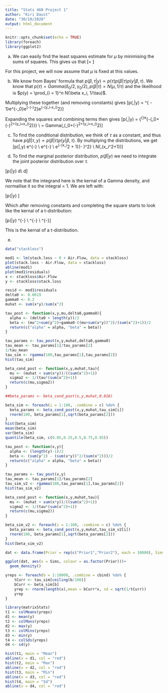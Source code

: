 ```yaml
---
title: "Stats 460 Project 1"
author: "Kiri Daust"
date: "30/10/2020"
output: html_document
---
```


```r
knitr::opts_chunk$set(echo = TRUE)
library(foreach)
library(ggplot2)
```

a) We can easily find the least squares estimate for $\mu$ by minimising the sums of squares. This gives us that \[\mu = \frac{\sum_{i=1}^n x_iy_i}{\sum_{i=1}^n x_i^2}\]

For this project, we will now assume that $\mu$ is fixed at this values.

b) We know from Bayes' formula that $p(\beta,\tau|y) \propto p(\tau)p(\beta|\tau)p(y|\beta,\tau)$. We know that $p(\tau) = Gamma(\delta_0/2,\gamma_0/2), p(\beta|\tau) = N(\mu,1/\tau)$ and the likelihood is $p(y) = \prod_{i = 1}^n N(\beta x_i, 1/\tau)$. 

Multiplying these together (and removing constants) gives \[p(\beta,\tau|y) = \tau^{\frac{\delta_0}{2} - 1}e^{-\frac{1}{2}\tau\gamma_0}e^{-\frac{1}{2}(\beta-\mu)^2\tau}e^{-\frac{1}{2}\sum(y_i-\beta x_i)^2\tau}\]

Expanding the squares and combining terms then gives \[p(\beta,\tau|y) = {\tau^{\frac{\delta_0 - 1}{2}}e^{-\frac{1}{2}\tau(\gamma_0+(\beta-\mu)^2+\sum(y_i+\beta x_i)^2)}} \\ = Gamma(\frac{\delta_0+1}{2},\frac{1}{2}\tau(\gamma_0+(\beta-\mu)^2+\sum(y_i+\beta x_i)^2)\]

c) To find the conditional distribution, we think of $\tau$ as a constant, and thus have $p(\beta|\tau,y) \propto p(\beta|\tau)p(y|\beta,\tau)$. By multiplying the distributions, we get \[p(\beta|\tau,y) \propto e^{-\frac{1}{2}\tau[(\beta-\mu)^2+\sum(y_i-\beta x_i)^2]} \\ \propto e^{-\frac{1}{2}\tau[\beta^2(\sum x_i^2+1) - 2\beta(\mu-\sum(x_i y_i))]} \\ \propto e^{-\frac{1}{2}\tau(\sum x_i^2 + 1)(\beta - \frac{\mu - \sum x_i y_i}{\sum x_i^2 + 1})^2} \\ \propto N(\frac{\mu - \sum x_i y_i}{\sum x_i^2 + 1},\tau(\sum x_i^2+1))\]

d) To find the marginal posterior distribution, $p(\beta|y)$ we need to integrate the joint posterior distribution over $\tau$. 

\[p(\beta|y) \propto \int{p(\beta,\tau|y)}d\tau \\
 \int{\tau^{\frac{\delta_0 - 1}{2}}e^{-\frac{1}{2}\tau(\gamma_0+(\beta-\mu)^2+\sum(y_i+\beta x_i)^2)}}d\tau\]
 
We note that the integrand here is the kernal of a Gamma density, and normailise it so the integral = 1. We are left with:

\[p(\beta|y) \propto \frac{\Gamma(\frac{\delta_0+1}{2})}{(\beta^2(\sum x_i^2 +1)-2\beta(\mu+\sum{x_iy_i})+\mu^2+\sum y_i^2+\gamma_0)^{(\delta_0+1)/2}}\]

Which after removing constants and completing the square starts to look like the kernal of a t-distribution:

\[p(\beta|y) \propto \left[ \left(\beta - \frac{\mu+\sum x_i y_i}{\sum x_i^2} \right)^2(\sum x_i^2 +1) - \frac{\mu^2+2\mu\sum{x_iy_i}+(\sum x_iy_i)^2}{\sum{x_i^2 + 1}} + \mu^2+\sum{y_i^2}+\gamma_0 \right]^{-\frac{\delta_0+1}{2}} \\ 
\propto \left[ \left(\beta - \frac{\mu+\sum x_i y_i}{\sum x_i^2} \right)^2(\sum x_i^2 +1)^2 + (\gamma_0 + \gamma_0\sum{x_i^2}+\sum{y_i^2}+\mu^2\sum x_i^2-2\mu\sum{x_iy_i}) \right]^{-\frac{\delta_0+1}{2}} \\
\propto \left[ 1+ \frac{1}{\delta_0} \frac{\left(\beta - \frac{\mu+\sum x_i y_i}{\sum x_i^2} \right)^2 \delta_0}{(\sum x_i^2 +1)^{-2} + \gamma_0 + \gamma_0\sum{x_i^2}+\sum{y_i^2}+\mu^2\sum x_i^2-2\mu\sum{x_iy_i}} \right]^{-\frac{\delta_0+1}{2}}\]

This is the kernal of a t-distribution.

e) 



```r
data("stackloss")

mod1 <- lm(stack.loss ~ 0 + Air.Flow, data = stackloss)
plot(stack.loss ~ Air.Flow, data = stackloss)
abline(mod1)
plot(mod1$residuals)
x <- stackloss$Air.Flow
y <- stackloss$stack.loss

resid <- mod1$residuals
delta0 <- 0.0019
gamma0 <- 0.2
muhat <- sum(x*y)/sum(x^2)

tau_post <- function(x,y,mu,delta0,gamma0){
  alpha <- (delta0 + length(y))/2
  beta <- (mu^2+sum(y^2)+gamma0-((mu+sum(x*y))^2)/(sum(x^2)+1))/2
  return(c("alpha" = alpha, "beta" = beta))
}

tau_params <- tau_post(x,y,muhat,delta0,gamma0)
tau_mean <- tau_params[1]/tau_params[2]
1/tau_mean
tau_sim <- rgamma(100,tau_params[1],tau_params[2])
hist(tau_sim)

beta_cond_post <- function(x,y,muhat,tau){
  mu <- (muhat + sum(x*y))/((sum(x^2)+1))
  sigma2 <- 1/(tau*(sum(x^2)+1))
  return(c(mu,sigma2))
}

##beta_params <- beta_cond_post(x,y,muhat,0.016)

beta_sim <- foreach(i = 1:100, .combine = c) %do% {
  beta_params <- beta_cond_post(x,y,muhat,tau_sim[i])
  rnorm(100, beta_params[1],sqrt(beta_params[2]))
}
hist(beta_sim)
mean(beta_sim)
var(beta_sim)
quantile(beta_sim, c(0.05,0.25,0.5,0.75,0.95))
```

```r
tau_post <- function(x,y){
  alpha <- (length(y)-1)/2
  beta <- (sum(y^2) - (sum(x*y))^2/(sum(x^2)))/2
  return(c("alpha" = alpha, "beta" = beta))
}

tau_params <- tau_post(x,y)
tau_mean <- tau_params[1]/tau_params[2]
tau_sim_v2 <- rgamma(100,tau_params[1],tau_params[2])
hist(tau_sim_v2)

beta_cond_post <- function(x,y,muhat,tau){
  mu <- (muhat + sum(x*y))/((sum(x^2)+1))
  sigma2 <- 1/(tau*(sum(x^2)+1))
  return(c(mu,sigma2))
}

beta_sim_v2 <- foreach(i = 1:100, .combine = c) %do% {
  beta_params <- beta_cond_post(x,y,muhat,tau_sim_v2[i])
  rnorm(100, beta_params[1],sqrt(beta_params[2]))
}
hist(beta_sim_v2)

dat <- data.frame(Prior = rep(c("Prior1","Prior2"), each = 10000), Sims = c(beta_sim, beta_sim_v2))

ggplot(dat, aes(x = Sims, colour = as.factor(Prior)))+
  geom_density()

```

```r
yreps <- foreach(b = 1:10000, .combine = cbind) %do% {
    tCurr <- tau_sim[ceiling(b/100)]
    bCurr <- beta_sim[b]
    yrep <- rnorm(length(x),mean = bCurr*x, sd = sqrt(1/tCurr))
    yrep
}

library(matrixStats)
t1 <- colMeans(yreps)
d1 <- mean(y)
t2 <- colMaxs(yreps)
d2 <- max(y)
t3 <- colMins(yreps)
d3 <- min(y)
t4 <- colSds(yreps)
d4 <- sd(y)

hist(t1, main = "Mean")
abline(v = d1, col = "red")
hist(t2, main = "Max")
abline(v = d2, col = "red")
hist(t3, main = "Min")
abline(v = d3, col = "red")
hist(t4, main = "Sd")
abline(v = d4, col = "red")

```